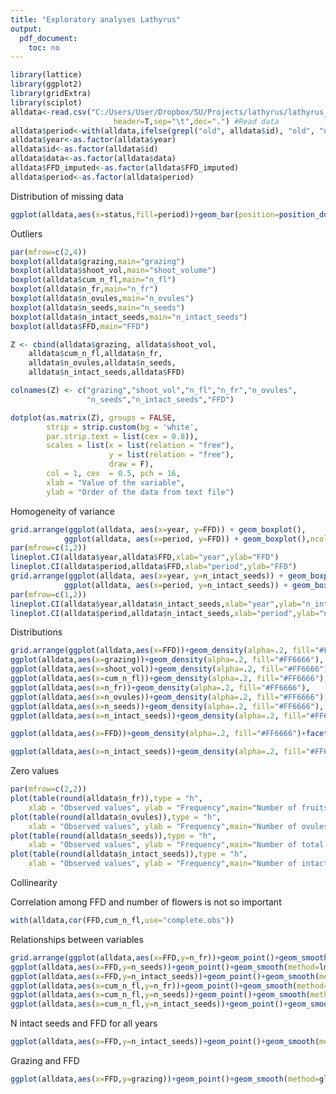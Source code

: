```yaml
---
title: "Exploratory analyses Lathyrus"
output:
  pdf_document: 
    toc: no
---
```


```r
library(lattice)
library(ggplot2)
library(gridExtra)
library(sciplot)
alldata<-read.csv("C:/Users/User/Dropbox/SU/Projects/lathyrus/lathyrus_ms1/data/clean/alldata.csv",
                       header=T,sep="\t",dec=".") #Read data
alldata$period<-with(alldata,ifelse(grepl("old", alldata$id), "old", "new"))
alldata$year<-as.factor(alldata$year)
alldata$id<-as.factor(alldata$id)
alldata$data<-as.factor(alldata$data)
alldata$FFD_imputed<-as.factor(alldata$FFD_imputed)
alldata$period<-as.factor(alldata$period)
```

Distribution of missing data

```r
ggplot(alldata,aes(x=status,fill=period))+geom_bar(position=position_dodge())
```

Outliers

```r
par(mfrow=c(2,4)) 
boxplot(alldata$grazing,main="grazing")
boxplot(alldata$shoot_vol,main="shoot_volume")
boxplot(alldata$cum_n_fl,main="n_fl")
boxplot(alldata$n_fr,main="n_fr")
boxplot(alldata$n_ovules,main="n_ovules")
boxplot(alldata$n_seeds,main="n_seeds")
boxplot(alldata$n_intact_seeds,main="n_intact_seeds")
boxplot(alldata$FFD,main="FFD")

Z <- cbind(alldata$grazing, alldata$shoot_vol,  
    alldata$cum_n_fl,alldata$n_fr,
    alldata$n_ovules,alldata$n_seeds,
    alldata$n_intact_seeds,alldata$FFD)

colnames(Z) <- c("grazing","shoot_vol","n_fl","n_fr","n_ovules",
                 "n_seeds","n_intact_seeds","FFD")

dotplot(as.matrix(Z), groups = FALSE,
        strip = strip.custom(bg = 'white',
        par.strip.text = list(cex = 0.8)),
        scales = list(x = list(relation = "free"),
                      y = list(relation = "free"),
                      draw = F),
        col = 1, cex  = 0.5, pch = 16,
        xlab = "Value of the variable",
        ylab = "Order of the data from text file")
```

Homogeneity of variance

```r
grid.arrange(ggplot(alldata, aes(x=year, y=FFD)) + geom_boxplot(),
            ggplot(alldata, aes(x=period, y=FFD)) + geom_boxplot(),ncol=2,widths=c(12,3))
par(mfrow=c(1,2))
lineplot.CI(alldata$year,alldata$FFD,xlab="year",ylab="FFD")
lineplot.CI(alldata$period,alldata$FFD,xlab="period",ylab="FFD")
grid.arrange(ggplot(alldata, aes(x=year, y=n_intact_seeds)) + geom_boxplot(),
            ggplot(alldata, aes(x=period, y=n_intact_seeds)) + geom_boxplot(),ncol=2,widths=c(12,3))
par(mfrow=c(1,2))
lineplot.CI(alldata$year,alldata$n_intact_seeds,xlab="year",ylab="n_intact_seeds")
lineplot.CI(alldata$period,alldata$n_intact_seeds,xlab="period",ylab="n_intact_seeds")
```

Distributions

```r
grid.arrange(ggplot(alldata,aes(x=FFD))+geom_density(alpha=.2, fill="#FF6666"),
ggplot(alldata,aes(x=grazing))+geom_density(alpha=.2, fill="#FF6666"),
ggplot(alldata,aes(x=shoot_vol))+geom_density(alpha=.2, fill="#FF6666"),
ggplot(alldata,aes(x=cum_n_fl))+geom_density(alpha=.2, fill="#FF6666"),
ggplot(alldata,aes(x=n_fr))+geom_density(alpha=.2, fill="#FF6666"),
ggplot(alldata,aes(x=n_ovules))+geom_density(alpha=.2, fill="#FF6666"),
ggplot(alldata,aes(x=n_seeds))+geom_density(alpha=.2, fill="#FF6666"),
ggplot(alldata,aes(x=n_intact_seeds))+geom_density(alpha=.2, fill="#FF6666"),ncol=2)

```
```r
ggplot(alldata,aes(x=FFD))+geom_density(alpha=.2, fill="#FF6666")+facet_wrap(~year, ncol=4)
```

```r
ggplot(alldata,aes(x=n_intact_seeds))+geom_density(alpha=.2, fill="#FF6666")+facet_wrap(~year, ncol=4)
```

Zero values

```r
par(mfrow=c(2,2))
plot(table(round(alldata$n_fr)),type = "h",
    xlab = "Observed values", ylab = "Frequency",main="Number of fruits")
plot(table(round(alldata$n_ovules)),type = "h",
    xlab = "Observed values", ylab = "Frequency",main="Number of ovules")
plot(table(round(alldata$n_seeds)),type = "h",
    xlab = "Observed values", ylab = "Frequency",main="Number of total seeds")
plot(table(round(alldata$n_intact_seeds)),type = "h",
    xlab = "Observed values", ylab = "Frequency",main="Number of intact seeds")
```

Collinearity 

Correlation among FFD and number of flowers is not so important
```r
with(alldata,cor(FFD,cum_n_fl,use="complete.obs"))
```

Relationships between variables

```r
grid.arrange(ggplot(alldata,aes(x=FFD,y=n_fr))+geom_point()+geom_smooth(method=lm),
ggplot(alldata,aes(x=FFD,y=n_seeds))+geom_point()+geom_smooth(method=lm),
ggplot(alldata,aes(x=FFD,y=n_intact_seeds))+geom_point()+geom_smooth(method=lm),
ggplot(alldata,aes(x=cum_n_fl,y=n_fr))+geom_point()+geom_smooth(method=lm),
ggplot(alldata,aes(x=cum_n_fl,y=n_seeds))+geom_point()+geom_smooth(method=lm),
ggplot(alldata,aes(x=cum_n_fl,y=n_intact_seeds))+geom_point()+geom_smooth(method=lm),ncol=3)
```

N intact seeds and FFD for all years

```r
ggplot(alldata,aes(x=FFD,y=n_intact_seeds))+geom_point()+geom_smooth(method=lm)+facet_wrap(~year,ncol=4,scales="free_y")
```

Grazing and FFD

```r
ggplot(alldata,aes(x=FFD,y=grazing))+geom_point()+geom_smooth(method=glm,method.args=c(family="binomial"))
```


